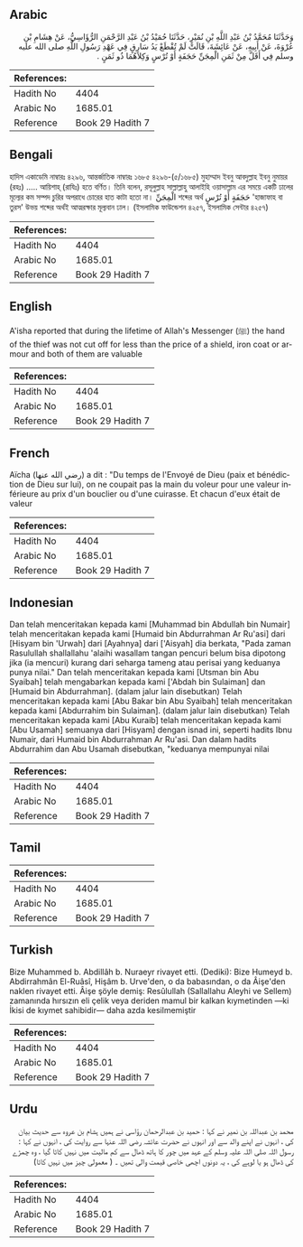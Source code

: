 ## Arabic


<div dir="rtl" lang="ar" style={{fontSize:'larger',backgroundColor:'#f8f9fa',padding:20}}>
وَحَدَّثَنَا مُحَمَّدُ بْنُ عَبْدِ اللَّهِ بْنِ نُمَيْرٍ، حَدَّثَنَا حُمَيْدُ بْنُ عَبْدِ الرَّحْمَنِ الرُّؤَاسِيُّ، عَنْ هِشَامِ بْنِ عُرْوَةَ، عَنْ أَبِيهِ، عَنْ عَائِشَةَ، قَالَتْ لَمْ تُقْطَعْ يَدُ سَارِقٍ فِي عَهْدِ رَسُولِ اللَّهِ صلى الله عليه وسلم فِي أَقَلَّ مِنْ ثَمَنِ الْمِجَنِّ حَجَفَةٍ أَوْ تُرْسٍ وَكِلاَهُمَا ذُو ثَمَنٍ ‏.‏
</div>
<div style={{backgroundColor:'#f8f9fa',padding:20, marginBottom: 10}}><table> <thead> <tr> <th>References:</th> <th></th> </tr> </thead> <tbody><tr><td>Hadith No</td><td>4404</td></tr><tr><td>Arabic No</td><td>1685.01</td></tr><tr><td>Reference</td><td>Book 29 Hadith 7</td></tr></tbody></table></div>

## Bengali


<div dir="ltr" lang="bn" style={{fontSize:'larger',backgroundColor:'#f8f9fa',padding:20}}>
হাদিস একাডেমি নাম্বারঃ ৪২৯৬, আন্তর্জাতিক নাম্বারঃ ১৬৮৫ ৪২৯৬-(৫/১৬৮৫) মুহাম্মাদ ইবনু আবদুল্লাহ ইবনু নুমায়র (রহঃ) ..... আয়িশাহ্ (রাযিঃ) হতে বর্ণিত। তিনি বলেন, রসূলুল্লাহ সাল্লাল্লাহু আলাইহি ওয়াসাল্লাম এর সময়ে একটি ঢালের মূল্যের কম সম্পদ চুরির অপরাধে চোরের হাত কাটা হতো না। الْمِجَنِّ শব্দের অর্থ حَجَفَةٍ أَوْ تُرْسٍ 'হাজাফাহ বা তুরস' উভয় শব্দের অর্থই আত্মরক্ষার মূল্যবান ঢাল। (ইসলামিক ফাউন্ডেশন ৪২৫৭, ইসলামিক সেন্টার ৪২৫৭)
</div>
<div style={{backgroundColor:'#f8f9fa',padding:20, marginBottom: 10}}><table> <thead> <tr> <th>References:</th> <th></th> </tr> </thead> <tbody><tr><td>Hadith No</td><td>4404</td></tr><tr><td>Arabic No</td><td>1685.01</td></tr><tr><td>Reference</td><td>Book 29 Hadith 7</td></tr></tbody></table></div>

## English


<div dir="ltr" lang="en" style={{fontSize:'larger',backgroundColor:'#f8f9fa',padding:20}}>
A'isha reported that during the lifetime of Allah's Messenger (ﷺ) the hand of the thief was not cut off for less than the price of a shield, iron coat or armour and both of them are valuable
</div>
<div style={{backgroundColor:'#f8f9fa',padding:20, marginBottom: 10}}><table> <thead> <tr> <th>References:</th> <th></th> </tr> </thead> <tbody><tr><td>Hadith No</td><td>4404</td></tr><tr><td>Arabic No</td><td>1685.01</td></tr><tr><td>Reference</td><td>Book 29 Hadith 7</td></tr></tbody></table></div>

## French


<div dir="ltr" lang="fr" style={{fontSize:'larger',backgroundColor:'#f8f9fa',padding:20}}>
Aïcha (رضي الله عنها) a dit : "Du temps de l'Envoyé de Dieu (paix et bénédiction de Dieu sur lui), on ne coupait pas la main du voleur pour une valeur inférieure au prix d'un bouclier ou d'une cuirasse. Et chacun d'eux était de valeur
</div>
<div style={{backgroundColor:'#f8f9fa',padding:20, marginBottom: 10}}><table> <thead> <tr> <th>References:</th> <th></th> </tr> </thead> <tbody><tr><td>Hadith No</td><td>4404</td></tr><tr><td>Arabic No</td><td>1685.01</td></tr><tr><td>Reference</td><td>Book 29 Hadith 7</td></tr></tbody></table></div>

## Indonesian


<div dir="ltr" lang="id" style={{fontSize:'larger',backgroundColor:'#f8f9fa',padding:20}}>
Dan telah menceritakan kepada kami [Muhammad bin Abdullah bin Numair] telah menceritakan kepada kami [Humaid bin Abdurrahman Ar Ru'asi] dari [Hisyam bin 'Urwah] dari [Ayahnya] dari ['Aisyah] dia berkata, "Pada zaman Rasulullah shallallahu 'alaihi wasallam tangan pencuri belum bisa dipotong jika (ia mencuri) kurang dari seharga tameng atau perisai yang keduanya punya nilai." Dan telah menceritakan kepada kami [Utsman bin Abu Syaibah] telah mengabarkan kepada kami ['Abdah bin Sulaiman] dan [Humaid bin Abdurrahman]. (dalam jalur lain disebutkan) Telah menceritakan kepada kami [Abu Bakar bin Abu Syaibah] telah menceritakan kepada kami [Abdurrahim bin Sulaiman]. (dalam jalur lain disebutkan) Telah menceritakan kepada kami [Abu Kuraib] telah menceritakan kepada kami [Abu Usamah] semuanya dari [Hisyam] dengan isnad ini, seperti hadits Ibnu Numair, dari Humaid bin Abdurrahman Ar Ru'asi. Dan dalam hadits Abdurrahim dan Abu Usamah disebutkan, "keduanya mempunyai nilai
</div>
<div style={{backgroundColor:'#f8f9fa',padding:20, marginBottom: 10}}><table> <thead> <tr> <th>References:</th> <th></th> </tr> </thead> <tbody><tr><td>Hadith No</td><td>4404</td></tr><tr><td>Arabic No</td><td>1685.01</td></tr><tr><td>Reference</td><td>Book 29 Hadith 7</td></tr></tbody></table></div>

## Tamil


<div dir="ltr" lang="ta" style={{fontSize:'larger',backgroundColor:'#f8f9fa',padding:20}}>

</div>
<div style={{backgroundColor:'#f8f9fa',padding:20, marginBottom: 10}}><table> <thead> <tr> <th>References:</th> <th></th> </tr> </thead> <tbody><tr><td>Hadith No</td><td>4404</td></tr><tr><td>Arabic No</td><td>1685.01</td></tr><tr><td>Reference</td><td>Book 29 Hadith 7</td></tr></tbody></table></div>

## Turkish


<div dir="ltr" lang="tr" style={{fontSize:'larger',backgroundColor:'#f8f9fa',padding:20}}>
Bize Muhammed b. Abdillâh b. Nuraeyr rivayet etti. (Dediki): Bize Humeyd b. Abdirrahmân El-Ruâsî, Hişâm b. Urve'den, o da babasından, o da Âişe'den naklen rivayet etti. Âişe şöyle demiş: Resûlullah (Sallallahu Aleyhi ve Sellem) zamanında hırsızın eli çelik veya deriden mamul bir kalkan kıymetinden —ki İkisi de kıymet sahibidir— daha azda kesilmemiştir
</div>
<div style={{backgroundColor:'#f8f9fa',padding:20, marginBottom: 10}}><table> <thead> <tr> <th>References:</th> <th></th> </tr> </thead> <tbody><tr><td>Hadith No</td><td>4404</td></tr><tr><td>Arabic No</td><td>1685.01</td></tr><tr><td>Reference</td><td>Book 29 Hadith 7</td></tr></tbody></table></div>

## Urdu


<div dir="rtl" lang="ur" style={{fontSize:'larger',backgroundColor:'#f8f9fa',padding:20}}>
محمد بن عبداللہ بن نمیر نے کہا : حمید بن عبدالرحمان رؤاسی نے ہمیں ہشام بن عروہ سے حدیث بیان کی ، انہوں نے اپنے والد سے اور انہوں نے حضرت عائشہ رضی اللہ عنہا سے روایت کی ، انہوں نے کہا : رسول اللہ صلی اللہ علیہ وسلم کے عہد میں چور کا ہاتھ ڈھال سے کم مالیت میں نہیں کاٹا گیا ، وہ چمڑے کی ڈھال ہو یا لوہے کی ، یہ دونوں اچھی خاصی قیمت والی تھیں ۔ ( معمولی چیز میں نہیں کاٹا)
</div>
<div style={{backgroundColor:'#f8f9fa',padding:20, marginBottom: 10}}><table> <thead> <tr> <th>References:</th> <th></th> </tr> </thead> <tbody><tr><td>Hadith No</td><td>4404</td></tr><tr><td>Arabic No</td><td>1685.01</td></tr><tr><td>Reference</td><td>Book 29 Hadith 7</td></tr></tbody></table></div>